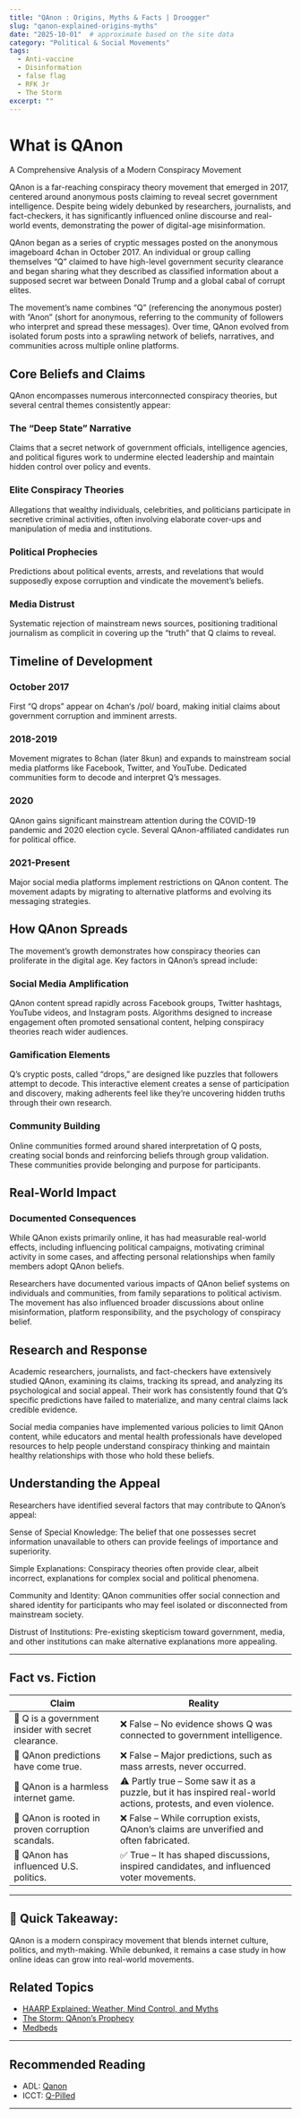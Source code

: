 ```yaml
---
title: "QAnon : Origins, Myths & Facts | Droogger"
slug: "qanon-explained-origins-myths"
date: "2025-10-01"  # approximate based on the site data
category: "Political & Social Movements"
tags:
  - Anti-vaccine
  - Disinformation
  - false flag
  - RFK Jr
  - The Storm
excerpt: ""
---
```


# What is QAnon
A Comprehensive Analysis of a Modern Conspiracy Movement

QAnon is a far-reaching conspiracy theory movement that emerged in 2017, centered around anonymous posts claiming to reveal secret government intelligence. Despite being widely debunked by researchers, journalists, and fact-checkers, it has significantly influenced online discourse and real-world events, demonstrating the power of digital-age misinformation.

QAnon began as a series of cryptic messages posted on the anonymous imageboard 4chan in October 2017. An individual or group calling themselves “Q” claimed to have high-level government security clearance and began sharing what they described as classified information about a supposed secret war between Donald Trump and a global cabal of corrupt elites.

The movement’s name combines “Q” (referencing the anonymous poster) with “Anon” (short for anonymous, referring to the community of followers who interpret and spread these messages). Over time, QAnon evolved from isolated forum posts into a sprawling network of beliefs, narratives, and communities across multiple online platforms.

## Core Beliefs and Claims
QAnon encompasses numerous interconnected conspiracy theories, but several central themes consistently appear:

### The “Deep State” Narrative
Claims that a secret network of government officials, intelligence agencies, and political figures work to undermine elected leadership and maintain hidden control over policy and events.

### Elite Conspiracy Theories
Allegations that wealthy individuals, celebrities, and politicians participate in secretive criminal activities, often involving elaborate cover-ups and manipulation of media and institutions.

### Political Prophecies
Predictions about political events, arrests, and revelations that would supposedly expose corruption and vindicate the movement’s beliefs.

### Media Distrust
Systematic rejection of mainstream news sources, positioning traditional journalism as complicit in covering up the “truth” that Q claims to reveal.

## Timeline of Development
### October 2017

First “Q drops” appear on 4chan‘s /pol/ board, making initial claims about government corruption and imminent arrests.

### 2018-2019

Movement migrates to 8chan (later 8kun) and expands to mainstream social media platforms like Facebook, Twitter, and YouTube. Dedicated communities form to decode and interpret Q’s messages.

### 2020

QAnon gains significant mainstream attention during the COVID-19 pandemic and 2020 election cycle. Several QAnon-affiliated candidates run for political office.

### 2021-Present

Major social media platforms implement restrictions on QAnon content. The movement adapts by migrating to alternative platforms and evolving its messaging strategies.

## How QAnon Spreads
The movement’s growth demonstrates how conspiracy theories can proliferate in the digital age. Key factors in QAnon’s spread include:

### Social Media Amplification
QAnon content spread rapidly across Facebook groups, Twitter hashtags, YouTube videos, and Instagram posts. Algorithms designed to increase engagement often promoted sensational content, helping conspiracy theories reach wider audiences.

### Gamification Elements
Q’s cryptic posts, called “drops,” are designed like puzzles that followers attempt to decode. This interactive element creates a sense of participation and discovery, making adherents feel like they’re uncovering hidden truths through their own research.

### Community Building
Online communities formed around shared interpretation of Q posts, creating social bonds and reinforcing beliefs through group validation. These communities provide belonging and purpose for participants.

## Real-World Impact
### Documented Consequences
While QAnon exists primarily online, it has had measurable real-world effects, including influencing political campaigns, motivating criminal activity in some cases, and affecting personal relationships when family members adopt QAnon beliefs.

Researchers have documented various impacts of QAnon belief systems on individuals and communities, from family separations to political activism. The movement has also influenced broader discussions about online misinformation, platform responsibility, and the psychology of conspiracy belief.

## Research and Response
Academic researchers, journalists, and fact-checkers have extensively studied QAnon, examining its claims, tracking its spread, and analyzing its psychological and social appeal. Their work has consistently found that Q’s specific predictions have failed to materialize, and many central claims lack credible evidence.

Social media companies have implemented various policies to limit QAnon content, while educators and mental health professionals have developed resources to help people understand conspiracy thinking and maintain healthy relationships with those who hold these beliefs.

## Understanding the Appeal
Researchers have identified several factors that may contribute to QAnon’s appeal:

Sense of Special Knowledge: The belief that one possesses secret information unavailable to others can provide feelings of importance and superiority.

Simple Explanations: Conspiracy theories often provide clear, albeit incorrect, explanations for complex social and political phenomena.

Community and Identity: QAnon communities offer social connection and shared identity for participants who may feel isolated or disconnected from mainstream society.

Distrust of Institutions: Pre-existing skepticism toward government, media, and other institutions can make alternative explanations more appealing.

---

## Fact vs. Fiction

| Claim |  Reality |
|---|---|
| 🔹 Q is a government insider with secret clearance. | ❌ False – No evidence shows Q was connected to government intelligence. |
| 🔹 QAnon predictions have come true. | ❌ False – Major predictions, such as mass arrests, never occurred. |
| 🔹 QAnon is a harmless internet game. | ⚠️ Partly true – Some saw it as a puzzle, but it has inspired real-world actions, protests, and even violence. |
| 🔹 QAnon is rooted in proven corruption scandals. | ❌ False – While corruption exists, QAnon’s claims are unverified and often fabricated. |
| 🔹 QAnon has influenced U.S. politics. | ✅ True – It has shaped discussions, inspired candidates, and influenced voter movements. |

---

## 📌 Quick Takeaway:
QAnon is a modern conspiracy movement that blends internet culture, politics, and myth-making. While debunked, it remains a case study in how online ideas can grow into real-world movements.

## Related Topics

- [HAARP Explained: Weather, Mind Control, and Myths](/haarp-explained-weather-mind-control-and-myths)  
- [The Storm: QAnon’s Prophecy](/the-storm-qanon-prophecy)  
- [Medbeds](http://192.168.0.162:3000/recipe/medbeds-quantum-healing)  

---

## Recommended Reading

- ADL: [Qanon](https://www.adl.org/resources/backgrounder/qanon)  
- ICCT: [Q-Pilled](https://icct.nl/publication/q-pilled-conspiracy-theories-trump-and-election-violence-united-states)  

---